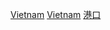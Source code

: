 {{Catnav|頁面分類|人类社会|科技|交通|各國交通|亞洲交通|越南交通}}

{{Commonscat|Ports and harbours in Vietnam}}

[[Category:亞洲港口|Vietnam]]
[[Category:各国港口|Vietnam]]
[[Category:越南地理|港口]]